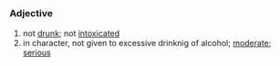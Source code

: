 =={{en}}==
===Adjective===
# not [[drunk]]; not [[intoxicated]]
# in character, not given to excessive drinknig of alcohol; [[moderate]]; [[serious]]